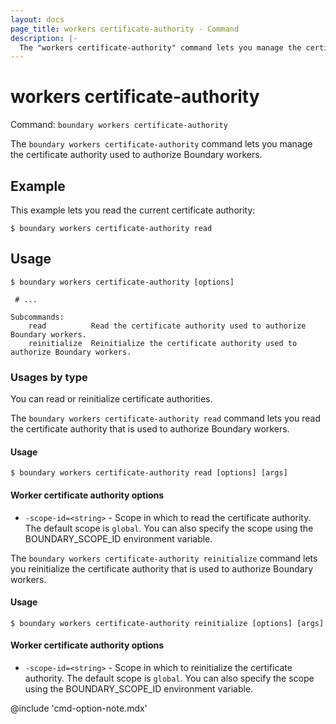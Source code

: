 ```yaml
---
layout: docs
page_title: workers certificate-authority - Command
description: |-
  The "workers certificate-authority" command lets you manage the certificate authority used to authorize Boundary workers.
---
```


# workers certificate-authority

Command: `boundary workers certificate-authority`

The `boundary workers certificate-authority` command lets you manage the certificate authority used to authorize Boundary workers.

## Example

This example lets you read the current certificate authority:

```shell-session
$ boundary workers certificate-authority read
```

## Usage

<CodeBlockConfig hideClipboard>

```shell-session
$ boundary workers certificate-authority [options]

 # ...

Subcommands:
    read          Read the certificate authority used to authorize Boundary workers.
    reinitialize  Reinitialize the certificate authority used to authorize Boundary workers.
```

</CodeBlockConfig>

### Usages by type

You can read or reinitialize certificate authorities.

<Tabs>
<Tab heading="read">

The `boundary workers certificate-authority read` command lets you read the certificate authority that is used to authorize Boundary workers.

#### Usage

```shell-session
$ boundary workers certificate-authority read [options] [args]
```

#### Worker certificate authority options

- `-scope-id=<string>` - Scope in which to read the certificate authority.
The default scope is `global`.
You can also specify the scope using the BOUNDARY_SCOPE_ID environment variable.

</Tab>
<Tab heading="reinitialize">

The `boundary workers certificate-authority reinitialize` command lets you reinitialize the certificate authority that is used to authorize Boundary workers.

#### Usage

```shell-session
$ boundary workers certificate-authority reinitialize [options] [args]
```

#### Worker certificate authority options

- `-scope-id=<string>` - Scope in which to reinitialize the certificate authority.
The default scope is `global`.
You can also specify the scope using the BOUNDARY_SCOPE_ID environment variable.

</Tab>
</Tabs>

@include 'cmd-option-note.mdx'